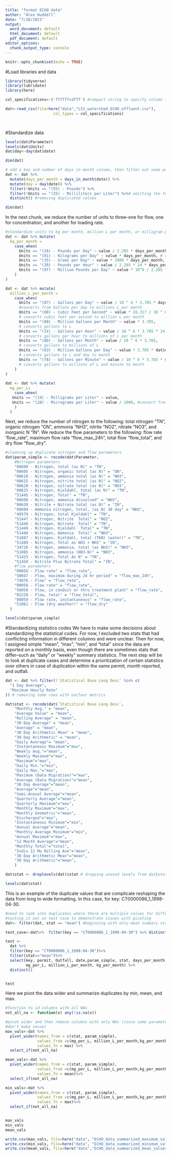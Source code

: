 ```yaml
---
title: "format ECHO data"
author: "Alex Huddell"
date: "7/28/2021"
output:
  word_document: default
  html_document: default
  pdf_document: default
editor_options:
  chunk_output_type: console
---
```


```r
knitr::opts_chunk$set(echo = TRUE)
```

#Load libraries and data

```r
library(tidyverse)
library(lubridate)
library(here)

col_specifications<-('ffffffcdfff') #compact string to specify column types

dat<-read_csv(file=here("data","LIS_watershed_ECHO_effluent.csv"), 
                     col_types = col_specifications)

          
```


#Standardize data

```r
levels(dat$Parameter)
levels(dat$Units)
dat$day<-day(dat$date)

dim(dat)

# add a key and number of days in month column, then filter out some problematic units
dat <- dat %>%
  mutate(days_per_month = days_in_month(date)) %>%
  mutate(day = day(date)) %>%
  filter(!Units == "(55) - Pounds") %>%
  filter(!Units == "(25) - Milliliters per Liter") %>%# omitting the few observations of these unclear units
  distinct() #removing duplicated values

dim(dat)
```

In the next chunk, we reduce the number of units to three--one for flow, one for 
concentration, and another for loading rate. 
```r
#standardize units to kg per month, million L per month, or milligram per liter
dat <- dat %>% mutate(
  kg_per_month =
    case_when(
      Units == "(26) - Pounds per Day" ~ value / 2.205 * days_per_month,
      Units == "(01) - Kilograms per Day" ~ value * days_per_month, # converts per day to per month
      Units == "(35) - Grams per Day" ~ value * 1000 * days_per_month, # converts g to kg and per day to per month
      Units == "(2R) - Pounds per Hour" ~ value / 2.205 * 24 * days_per_month, # converts pounds to kg and hours to months
      Units == "(9T) - Million Pounds per Day" ~ value * 10^6 / 2.205 * days_per_month, # converts millions of pounds to kg per month
    )
)

dat <- dat %>% mutate(
  million_L_per_month =
    case_when(
      Units == "(07) - Gallons per Day" ~ value / 10 ^ 6 * 3.785 * days_per_month,
      #converts from Gallons per day to millions L per month
      Units == "(08) - Cubic Feet per Second" ~ value * 28.317 / 10 ^ 6 * 60 * 60 * 24 * days_per_month,
      # converts cubic feet per second to million L per month
      Units == "(80) - Million Gallons per Month" ~ value * 3.785,
      # converts gallons to L
      Units == "(1X) - Gallons per Hour" ~ value / 10 ^ 6 * 3.785 * 24 * dat$days_per_month,
      # converts gallons per hour to millions of L per month
      Units == "(8D) - Gallons per Month" ~ value / 10 ^ 6 * 3.785,
      # converts gallons to millions of L
      Units == "(03) - Million Gallons per Day" ~ value * 3.785 * dat$days_per_month,
      # converts gallons to L and day to month
      Units == "(78) - Gallons per Minute" ~ value / 10 ^ 6 * 3.785 * 60 * 24 * dat$days_per_month,
      # converts gallons to millions of L and minute to month
    )
)
  
dat <- dat %>% mutate(
  mg_per_L=
    case_when(
   Units == "(19) - Milligrams per Liter" ~ value,
   Units == "(28) - Micrograms per Liter" ~ value / 1000, #convert from micrograms to milligram
    )
  )
```
Next, we reduce the number of nitrogen to the following: total nitrogen "TN",
organic nitrogen "ON", ammonia "NH3", nitrite "NO2", nitrate "NO3", and inorganic N "IN".
We reduce the flow parameters to the following: flow rate 'flow_rate", 
maximum flow rate "flow_max_24h", total flow "flow_total", and dry flow "flow_dry".

```r
#cleaning up duplicate nitrogen and flow parameters 
dat$param_simple <- recode(dat$Parameter,
    #Nitrogen parameters
    "00600 - Nitrogen, total (as N)" = "TN",
    "00605 - Nitrogen, organic total (as N)" = "ON",
    "00610 - Nitrogen, ammonia total (as N)" = "NH3",
    "00615 - Nitrogen, nitrite total (as N)" = "NO2",
    "00620 - Nitrogen, nitrate total (as N)" = "NO3",
    "00625 - Nitrogen, Kjeldahl, total (as N)" = "TN",
    "51445 - Nitrogen, Total" = "TN",
    "00608 - Nitrogen, ammonia dissolved" = "NH3",
    "00630 - Nitrite + Nitrate total (as N)" = "IN",
    "00609 - Ammonia nitrogen, total, (as N) 30 day" = "NH3",
    "49579 - Nitrogen, total Kjeldahl" = "TN",
    "51447 - Nitrogen, Nitrite  Total" = "NO2",
    "51448 - Nitrogen, Nitrate  Total" = "TN",
    "51449 - Nitrogen, Kjeldahl  Total" = "TN",
    "51446 - Nitrogen, Ammonia  Total" = "NH3",
    "51087 - Nitrogen, Kjeldahl, total (TKN) (water)" = "TN",
    "51489 - Nitrogen, Total as NO3 + NH3" = "IN",
    "34726 - Nitrogen, ammonia, total (as NH3)" = "NH3",
    "51085 - Nitrogen, ammonia (NH3-N)" = "NH3",
    "51425 - Nitrogen, Total As N" = "TN",
    "51450 - Nitrite Plus Nitrate Total" = "IN", 
    #flow parameters
    "00056 - Flow rate" = "flow_rate",
    "50047 - Flow, maximum during 24 hr period" = "flow_max_24h",
    "74076 - Flow" = "flow_rate",
    "00058 - Flow rate" = "flow_rate",
    "50050 - Flow, in conduit or thru treatment plant" = "flow_rate",
    "82220 - Flow, total" = "flow_total",
    "00059 - Flow rate, instantaneous" = "flow_rate",
    "51061 - Flow (dry weather)" = "flow_dry"
  )

levels(dat$param_simple)

```

#Standardizing statistics codes
We have to make some decisions about standardizing the statistical codes. For now,
I excluded two stats that had conflicting information in different columns and 
were unclear. Then for now, I assigned simple "mean", "max", "min", and "total" 
since the data are reported on a monthly basis, even though there are sometimes
stats that differ--such as "daily" or "weekly" summary statistics. The next step 
will be to look at duplicate cases and determine a prioritization of certain
statistics over others in case of duplication within the same permit, month 
reported, and outfall.

```r

dat <- dat %>% filter(!`Statistical Base Long Desc` %in% c(
  "1 Day Average",
  "Maximum Hourly Rate"
)) # removing some rows with unclear metrics

dat$stat <- recode(dat$`Statistical Base Long Desc`,
    "Monthly Avg." = "mean",
    "Average Value" = "mean",
    "Rolling Average" = "mean",
    "30 Day Average" = "mean",
    "Average" = "mean",
    "30 Day Arithmetic Mean" = "mean",
    "30 Day Arithmetic" = "mean",
    "Daily Average"= "mean",
    "Instantaneous Maximum"="max",
    "Weekly Avg."="mean",
    "Weekly Maximum"="max",
    "Maximum"="max",
    "Daily Min."="min",
    "Daily Max."="max",
    "Maximum (Data Migration)"="max",
    "Average (Data Migration)"="mean",
    "30 Day Average"="mean",
    "Average"="mean",
    "Semi-Annual Average"="mean",
    "Quarterly Average"="mean",
    "Quarterly Maximum"="max",
    "Monthly Maximum"="max",
    "Monthly Geometric"="mean",
    "Discharged"="max",
    "Instantaneous Minimum"="min",
    "Annual Average"="mean",
    "Monthly Average Minimum"="min",
    "Annual Maximum"="max",
    "12 Month Average"="mean",
    "Monthly Total"="total",
    "Indiv 12 Mo Rolling Ave"="mean",
    "30 Day Arithmetic Mean"="mean",
    "30 Day Arithmetic"="mean",
    )

dat$stat <- droplevels(dat)$stat # dropping unused levels from dat$stat

levels(dat$stat)


```

This is an example of the duplicate values that are complicate reshaping the data from long to wide formatting. In this case, for key: CT0000086_1_1998-04-30.

```r
#need to look into duplicates where there are multiple values for different stat columns
#testing it out on test case to demonstrate issues with pivoting
dat<- filter(dat, stat == "mean") #beginning with only mean summary statistics

test_case<-dat%>%  filter(key == "CT0000086_1_1998-04-30") %>% distinct()

test <- 
  dat %>%
  filter(key == "CT0000086_1_1998-04-30")%>%
  filter(stat=="mean")%>%
  select(key, permit, Outfall, date,param_simple, stat, days_per_month,
         mg_per_L, million_L_per_month, kg_per_month) %>%
  distinct()


test


```

Here we pivot the data wider and summarize duplicates by min, mean, and max.

```r
#function to id columns with all NAs
not_all_na <- function(x) any(!is.na(x))

#pivot wider and then remove columns with only NAs (since some parameter/unit combinations 
#don't make sense)
max_vals<-dat %>%
  pivot_wider(names_from = c(stat, param_simple), 
              values_from =c(mg_per_L, million_L_per_month,kg_per_month),
              values_fn = max) %>%
  select_if(not_all_na)

mean_vals<-dat %>%
  pivot_wider(names_from = c(stat, param_simple), 
              values_from =c(mg_per_L, million_L_per_month,kg_per_month),
              values_fn = mean)%>%
  select_if(not_all_na)

min_vals<-dat %>%
  pivot_wider(names_from = c(stat, param_simple), 
              values_from =c(mg_per_L, million_L_per_month,kg_per_month),
              values_fn = max)%>%
  select_if(not_all_na)


max_vals
min_vals
mean_vals

write.csv(max_vals, file=here("data", "ECHO_data_summarized_maximum_values.csv"),row.names = F)
write.csv(min_vals, file=here("data", "ECHO_data_summarized_minimum_values.csv"), row.names = F)
write.csv(mean_vals, file=here("data","ECHO_data_summarized_mean_values.csv"), row.names = F)


```



